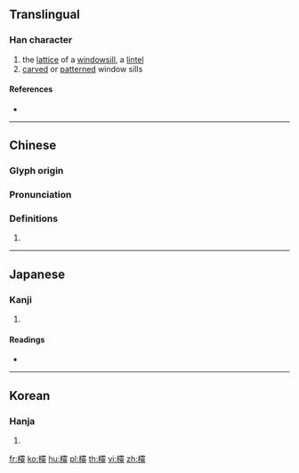 {{also|棂}}
==Translingual==

===Han character===
{{Han char|rn=75|rad=木|as=24|sn=28|four=41914|canj=DMBO|ids=⿰木靈}}

# the [[lattice]] of a [[windowsill]], a [[lintel]]
# [[carve]]d or [[pattern]]ed window sills

====References====
* {{Han ref|kx=0564.260|dkj=15985|dj=0953.310|hdz=21327.100|uh=6B1E|ud=27422|bh=F9BB|bd=63931}}

----

==Chinese==
{{zh-forms|s=棂}}

===Glyph origin===
{{Han etym}}

===Pronunciation===
{{zh-pron
|m=líng
|c=ling4
|mc=
|oc=y
|ma=
|cat=n
}}

===Definitions===
{{zh-hanzi}}

# {{rfdef|lang=zh}}

----

==Japanese==

===Kanji===
{{ja-kanji|grade=|rs=木24}}

# {{defn|lang=ja|sort=木24}}

====Readings====
* {{ja-readings|on=[[れい]] (rei), [[りょう]] (ryō)|kun=}}

----

==Korean==

===Hanja===
{{ko-hanja|hangeul=[[령]]>[[영]]|eumhun=|rv=ryeong>yeong|mr=ryŏng>yŏng|y=lyeng>yeng}}

# {{defn|lang=ko|sort=木24}}

[[fr:欞]]
[[ko:欞]]
[[hu:欞]]
[[pl:欞]]
[[th:欞]]
[[vi:欞]]
[[zh:欞]]